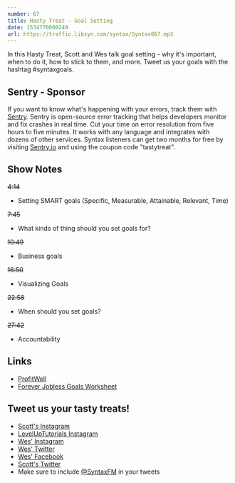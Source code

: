```yaml
---
number: 67
title: Hasty Treat - Goal Setting
date: 1534770000249
url: https://traffic.libsyn.com/syntax/Syntax067.mp3
---
```


In this Hasty Treat, Scott and Wes talk goal setting - why it's important, when to do it, how to stick to them, and more. Tweet us your goals with the hashtag #syntaxgoals.

## Sentry - Sponsor

If you want to know what's happening with your errors, track them with [Sentry](https://sentry.io/). Sentry is open-source error tracking that helps developers monitor and fix crashes in real time. Cut your time on error resolution from five hours to five minutes. It works with any language and integrates with dozens of other services. Syntax listeners can get two months for free by visiting [Sentry.io](https://sentry.io/) and using the coupon code "tastytreat".

## Show Notes

 ~~4:14~~

* Setting SMART goals (Specific, Measurable, Attainable, Relevant, Time)

~~7:45~~

* What kinds of thing should you set goals for?

~~10:49~~

* Business goals

~~16:50~~

* Visualizing Goals

~~22:58~~

* When should you set goals?

~~27:42~~

* Accountability

## Links
* [ProfitWell](https://www.profitwell.com/)
* [Forever Jobless Goals Worksheet](https://foreverjobless.com/fj-goals-worksheet.pdf)

## Tweet us your tasty treats!

* [Scott's Instagram](https://www.instagram.com/stolinski/)
* [LevelUpTutorials Instagram](https://www.instagram.com/LevelUpTutorials/)
* [Wes' Instagram](https://www.instagram.com/wesbos/)
* [Wes' Twitter](https://twitter.com/wesbos)
* [Wes' Facebook](https://www.facebook.com/wesbos.developer)
* [Scott's Twitter](https://twitter.com/stolinski)
* Make sure to include [@SyntaxFM](https://twitter.com/SyntaxFM) in your tweets
